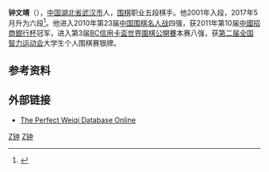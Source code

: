 {{Infobox Go player
| image = 
| 全名 = 钟文靖
| 英文名 = Zhong Wenjing
| 生於 = {{birth date and age|1990|9|25}}<ref name="生日">{{cite news|author1=杨诚|title=围甲武汉黄鹤楼科技园围棋队 李喆领军小将为主|url=http://sports.sohu.com/20090428/n263671169.shtml|agency=搜狐体育|date=2009年4月28日}}</ref>
| 出生地 = {{CHN-1949}}[[湖北省|湖北省]][[武汉市|武汉市]]
| 國籍 = {{PRC}}
| 師從 = [[阮云生|阮云生]]
| 入段 = 2001年
| 段位 = 六段
| 所屬 = [[中国棋院|中国棋院]]
}}

'''钟文靖'''（{{bd|1990年|9月25日||}}），[[中国|中国]][[湖北省|湖北省]][[武汉市|武汉市]]人，[[围棋|围棋]]职业五段棋手。他2001年入段，2017年5月升为六段<ref name="2017年5月升段公告">{{cite news|author1=陈楠|title=2017年5月中国围棋协会职业棋手升段公告|url=http://www.qipai.org.cn/news-59660.html|agency=中国棋牌网|date=2017-06-06|access-date=2018年4月13日|archive-url=https://web.archive.org/web/20171107023117/http://www.qipai.org.cn/news-59660.html|archive-date=2017年11月7日|dead-url=yes}}</ref>。他进入2010年第23届[[中国围棋名人战|中国围棋名人战]]四强，获2011年第10届[[CCTV杯电视快棋赛|中國招商銀行杯]]冠军，进入第3届[[BC信用卡盃世界圍棋公開賽|BC信用卡盃世界圍棋公開賽]]本赛八强，获[[第二届全国智力运动会|第二届全国智力运动会]]大学生个人围棋赛银牌。

==参考资料==
{{Reflist}}

==外部链接==
*[http://www.bingoweiqi.com/pwdo/players.php?name_cn=%D6%D3%20%20%CE%C4%BE%B8  The Perfect Weiqi Database Online]

{{中国艺术家小作品}}

[[Category:中國圍棋棋手|Z钟]]
[[Category:中国棋院围棋棋手|Z钟]]